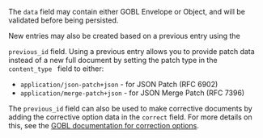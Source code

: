 The <code>data</code> field may contain either GOBL Envelope or Object, and
will be validated before being persisted.

New entries may also be created based on a previous entry using the

<code>previous_id</code> field. Using a previous entry allows you to provide patch
data instead of a new full document by setting the patch type in the <code>
  content_type
</code> field to either:

- <code>application/json-patch+json</code> - for JSON Patch (RFC 6902)
- <code>application/merge-patch+json</code> - for JSON Merge Patch (RFC 7396)

The <code>previous_id</code> field can also be used to make corrective documents
by adding the corrective option data in the <code>correct</code> field. For more
details on this, see the <a href="https://docs.gobl.org/draft-0/bill/correction_options">GOBL documentation
for correction options</a>.
